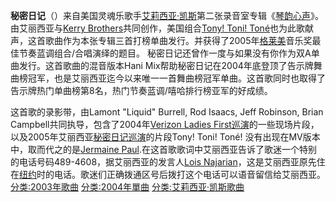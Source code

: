 {{Infobox single
| Name           = 秘密日记
| Cover          = <!-- 檔案不存在 Alicia Keys - Diary single cover.jpg ，可從英文維基百科取得 -->
| Artist         = [[艾莉西亚·凯斯|艾莉西亚·凯斯]]与[[Tony!_Toni!_Toné!|Tony! Toni! Toné!]]合唱
| Album          = [[琴韵心声|琴韵心声]]
| Released       = 2004年六月
| Format         = [[Compact_Disc_single|CD single]], [[12-inch_single|12" single]],<br>[[music_download|digital download]]
| Recorded       = Kampo Studios<br><small>（[[纽约市|纽约市]]，[[纽约州|纽约州]]）</small>
| Genre          = [[灵魂乐|灵魂乐]]、[[当代节奏蓝调|当代节奏蓝调]]
| Length         = 4:44
| Label          = [[J唱片公司|J唱片公司]]
| Writer         = 艾莉西亚·凯斯, [[Kerry_Brothers,_Jr.|Kerry Brothers, Jr.]]
| Producer       = 艾莉西亚·凯斯
| Certification  = 
| Chronology     = [[艾莉西亚·凯斯|艾莉西亚·凯斯]]单曲
| Last single    = 《[[如果没有你_(艾莉西亚·凯斯歌曲)|如果没有你]]"<br>（2004年）
| This single    = 《秘密日记》<br>（2004年）
| Next single    = "[[My_Boo_(Usher_and_Alicia_Keys_song)|My Boo]]"<br>（2004年）
}}
'''秘密日记'''（{{lang-en|''Diary''}}）来自美国灵魂乐歌手[[艾莉西亚·凯斯|艾莉西亚·凯斯]]第二张录音室专辑《[[琴韵心声|琴韵心声]]》。由艾丽西亚与[[Kerry_Brothers|Kerry Brothers]]共同创作，美国组合[[Tony!_Toni!_Toné|Tony! Toni! Toné]]也为此歌献声，这首歌曲作为本张专辑三首打榜单曲发行。并获得了2005年[[格莱美|格莱美]]音乐奖最佳节奏蓝调组合/合唱演绎的题目。
秘密日记还曾作一度与如果没有你作为双A单曲发行。这首歌曲的混音版本Hani Mix帮助秘密日记在2004年底登顶了告示牌舞曲榜冠军，也是艾丽西亚迄今以来唯一一首舞曲榜冠军单曲。这首歌同时也取得了告示牌热门单曲榜第8名，热门节奏蓝调/嘻哈排行榜亚军的好成绩。

这首歌的录影带，由Lamont "Liquid" Burrell, Rod Isaacs, Jeff Robinson, Brian Campbell共同执导，包含了2004年[[Verizon_Ladies_First巡演|Verizon Ladies First巡演]]的一些现场片段，以及2005年艾丽西亚[[秘密日记巡演|秘密日记巡演]]的片段Tony! Toni! Toné! 没有出现在MV版本中，取而代之的是[[Jermaine_Paul|Jermaine Paul]].在这首歌歌词中艾丽西亚告诉了歌迷一个特别的电话号码489-4608，据艾丽西亚的发言人[[Lois_Najarian|Lois Najarian]]，这是艾丽西亚原先住在[[纽约|纽约]]时的电话。歌迷们正确拨通区号后拨打这个电话可以语音留信给艾丽西亚。
{{艾莉西亚·凯斯单曲}}
[[分类:2003年歌曲|分类:2003年歌曲]]
[[分类:2004年單曲|分类:2004年單曲]]
[[分类:艾莉西亚·凯斯歌曲|分类:艾莉西亚·凯斯歌曲]]